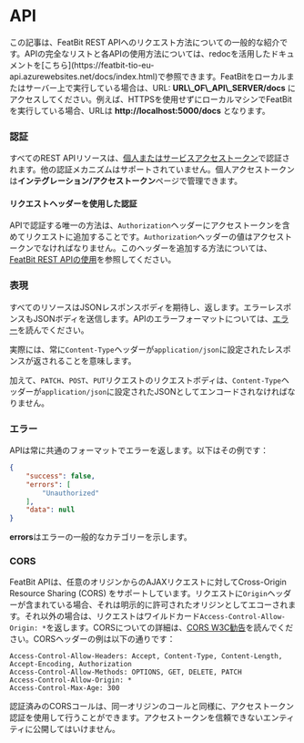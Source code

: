 
# API

<Callout type="info">
この記事は、FeatBit REST APIへのリクエスト方法についての一般的な紹介です。APIの完全なリストと各APIの使用方法については、redocを活用したドキュメントを[こちら](https://featbit-tio-eu-api.azurewebsites.net/docs/index.html)で参照できます。FeatBitをローカルまたはサーバー上で実行している場合は、URL: <strong>URL\_OF\_API\_SERVER/docs</strong> にアクセスしてください。例えば、HTTPSを使用せずにローカルマシンでFeatBitを実行している場合、URLは <strong>http://localhost:5000/docs</strong> となります。
</Callout>

### 認証

すべてのREST APIリソースは、[個人またはサービスアクセストークン](../integrations/api-access-tokens.md)で認証されます。他の認証メカニズムはサポートされていません。個人アクセストークンは**インテグレーション/アクセストークン**ページで管理できます。

#### リクエストヘッダーを使用した認証

APIで認証する唯一の方法は、`Authorization`ヘッダーにアクセストークンを含めてリクエストに追加することです。`Authorization`ヘッダーの値はアクセストークンでなければなりません。このヘッダーを追加する方法については、[FeatBit REST APIの使用](using-featbit-rest-api.md)を参照してください。

### 表現

すべてのリソースはJSONレスポンスボディを期待し、返します。エラーレスポンスもJSONボディを送信します。APIのエラーフォーマットについては、[エラー](overview.md#errors)を読んでください。

実際には、常に`Content-Type`ヘッダーが`application/json`に設定されたレスポンスが返されることを意味します。

加えて、`PATCH`、`POST`、`PUT`リクエストのリクエストボディは、`Content-Type`ヘッダーが`application/json`に設定されたJSONとしてエンコードされなければなりません。

### エラー

APIは常に共通のフォーマットでエラーを返します。以下はその例です：

```json
{
    "success": false,
    "errors": [
        "Unauthorized"
    ],
    "data": null
}
```

**errors**はエラーの一般的なカテゴリーを示します。

### CORS

FeatBit APIは、任意のオリジンからのAJAXリクエストに対してCross-Origin Resource Sharing (CORS) をサポートしています。リクエストに`Origin`ヘッダーが含まれている場合、それは明示的に許可されたオリジンとしてエコーされます。それ以外の場合は、リクエストはワイルドカード`Access-Control-Allow-Origin: *`を返します。CORSについての詳細は、[CORS W3C勧告](http://www.w3.org/TR/cors)を読んでください。CORSヘッダーの例は以下の通りです：

```
Access-Control-Allow-Headers: Accept, Content-Type, Content-Length, Accept-Encoding, Authorization
Access-Control-Allow-Methods: OPTIONS, GET, DELETE, PATCH
Access-Control-Allow-Origin: *
Access-Control-Max-Age: 300
```

認証済みのCORSコールは、同一オリジンのコールと同様に、アクセストークン認証を使用して行うことができます。アクセストークンを信頼できないエンティティに公開してはいけません。
